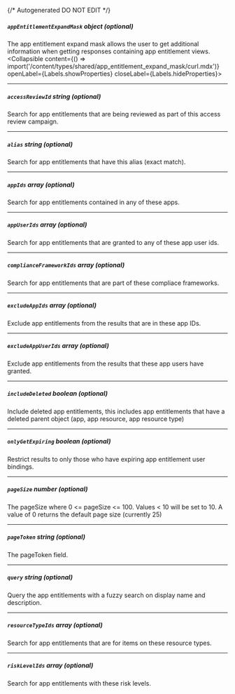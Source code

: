 {/* Autogenerated DO NOT EDIT  */}

##### `appEntitlementExpandMask` _object (optional)_
The app entitlement expand mask allows the user to get additional information when getting responses containing app entitlement views.
<Collapsible content={() => import('/content/types/shared/app_entitlement_expand_mask/curl.mdx')} openLabel={Labels.showProperties} closeLabel={Labels.hideProperties}>
</Collapsible>

---
##### `accessReviewId` _string (optional)_
Search for app entitlements that are being reviewed as part of this access review campaign.

---
##### `alias` _string (optional)_
Search for app entitlements that have this alias (exact match).

---
##### `appIds` _array (optional)_
Search for app entitlements contained in any of these apps.

---
##### `appUserIds` _array (optional)_
Search for app entitlements that are granted to any of these app user ids.

---
##### `complianceFrameworkIds` _array (optional)_
Search for app entitlements that are part of these compliace frameworks.

---
##### `excludeAppIds` _array (optional)_
Exclude app entitlements from the results that are in these app IDs.

---
##### `excludeAppUserIds` _array (optional)_
Exclude app entitlements from the results that these app users have granted.

---
##### `includeDeleted` _boolean (optional)_
Include deleted app entitlements, this includes app entitlements that have a deleted parent object (app, app resource, app resource type)

---
##### `onlyGetExpiring` _boolean (optional)_
Restrict results to only those who have expiring app entitlement user bindings.

---
##### `pageSize` _number (optional)_
The pageSize where 0 \<\= pageSize \<\= 100. Values \< 10 will be set to 10. A value of 0 returns the default page size (currently 25)

---
##### `pageToken` _string (optional)_
The pageToken field.

---
##### `query` _string (optional)_
Query the app entitlements with a fuzzy search on display name and description.

---
##### `resourceTypeIds` _array (optional)_
Search for app entitlements that are for items on these resource types.

---
##### `riskLevelIds` _array (optional)_
Search for app entitlements with these risk levels.



